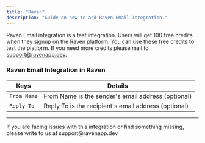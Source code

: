 ```yaml
---
title: "Raven"
description: "Guide on how to add Raven Email Integration."
---
```


Raven Email integration is a test integration. Users will get 100 free credits when they signup on the Raven platform. 
You can use these free credits to test the platform. If you need more credits please mail to support@ravenapp.dev.

### Raven Email Integration in Raven

| Keys            | Details                                                                                                                                                                                                                                                                                                                                                                                                                                                    |
| --------------- | ---------------------------------------------------------------------------------------------------------------------------------------------------------------------------------------------------------------------------------------------------------------------------------------------------------------------------------------------------------------------------------------------------------------------------------------------------------- |
| `From Name`     | From Name is the sender's email address (optional)   |
| `Reply To`     | Reply To is the recipient's email address (optional)  |
---

<Info>
  If you are facing issues with this integration or find something missing,
  please write to us at support@ravenapp.dev
</Info>
